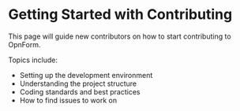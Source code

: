 # Getting Started with Contributing

This page will guide new contributors on how to start contributing to OpnForm.

Topics include:

- Setting up the development environment
- Understanding the project structure
- Coding standards and best practices
- How to find issues to work on
